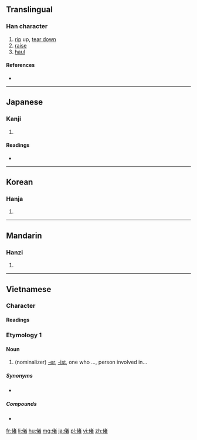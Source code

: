 ==Translingual==

===Han character===
{{Han char|rn=9|rad=人|as=09|sn=11|four=|canj=OJKA|ids=⿰亻者}}

# [[rip]] up, [[tear down]]
# [[raise]]
# [[haul]]

====References====
* {{Han ref|kx=0110.240|dkj=00856|dj=0236.080|hdz=10186.120|uh=5056|ud=20566}}

----

==Japanese==

===Kanji===
{{ja-kanji|grade=|rs=人09}}

# {{defn|lang=ja|sort=人09}}

====Readings====
* {{ja-readings|on=[[しゃ]] (sha)|kun=[[さて]] (sate)}}

----

==Korean==

===Hanja===
{{ko-hanja|hangeul=차|rv=cha|mr=ch'a}}

# {{defn|lang=ko|sort=人09}}

----

==Mandarin==

===Hanzi===
{{cmn-hanzi|pin=[[chě]] ([[che3]])|wg=ch'e<sup>3</sup>}}

# {{defn|lang=cmn|sort=人09}}

----

==Vietnamese==

===Character===
====Readings====
{{vi-hantu|giả|rs=人09}}

===Etymology 1===
====Noun====
{{vi-noun|sc=Hani|giả|rs=人09}}

# (nominalizer) [[-er]], [[-ist]], one who ..., person involved in...

=====Synonyms=====
* {{vi-l|者}}

=====Compounds=====
* {{vi-l|譯偖}}

[[fr:偖]]
[[li:偖]]
[[hu:偖]]
[[mg:偖]]
[[ja:偖]]
[[pl:偖]]
[[vi:偖]]
[[zh:偖]]